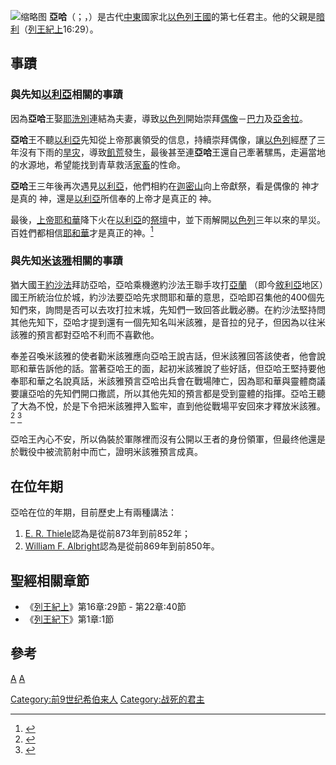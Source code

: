 [[File:Georg_Pencz_-_Tyrants_of_the_Old_Testament-_Ahab_-_1923.396_-_Cleveland_Museum_of_Art.jpg|缩略图]]
'''亞哈'''（{{lang-he|אַחְאָב}}；{{lang|en|Ahab}}，{{bd||？|前852年|catIdx=亞哈}}）是古代[[中東|中東]]國家北[[以色列王國|以色列王國]]的第七任君主。他的父親是[[暗利|暗利]]（[[列王紀上|列王紀上]]16:29）。
== 事蹟 ==
===與先知[[以利亞|以利亞]]相關的事蹟===

因為'''亞哈'''王娶[[耶洗別|耶洗別]]連結為夫妻，導致[[以色列|以色列]]開始崇拜[[偶像|偶像]]－[[巴力|巴力]]及[[亞舍拉|亞舍拉]]。

'''亞哈'''王不聽[[以利亞|以利亞]]先知從上帝那裏領受的信息，持續崇拜偶像，讓[[以色列|以色列]]經歷了三年沒有下雨的[[旱灾|旱灾]]，導致[[飢荒|飢荒]]發生，最後甚至連'''亞哈'''王還自己牽著騾馬，走遍當地的水源地，希望能找到青草救活[[家畜|家畜]]的性命。

'''亞哈'''王三年後再次遇見[[以利亞|以利亞]]，他們相約在[[迦密山|迦密山]]向上帝獻祭，看是偶像的 神才是真的 神，還是[[以利亞|以利亞]]所信奉的上帝才是真正的 神。

最後，[[上帝|上帝]][[耶和華|耶和華]]降下火在[[以利亞|以利亞]]的[[祭壇|祭壇]]中，並下雨解開[[以色列|以色列]]三年以來的旱災。百姓們都相信[[耶和華|耶和華]]才是真正的神。<ref>{{Cite book|title=聖經|last=|first=|publisher=|year=|isbn=978-957-0472-26-4|location=|pages=}}</ref>

===與先知[[米该雅|米该雅]]相關的事蹟===

猶大國王[[約沙法|約沙法]]拜訪亞哈，亞哈乘機邀約沙法王聯手攻打[[亞蘭_(地方)|亞蘭]] （即今[[敘利亞|敘利亞]]地区）國王所統治位於{{link-en|基列的拉末|Ramoth-Gilead}}城，約沙法要亞哈先求問耶和華的意思，亞哈即召集他的400個先知們來，詢問是否可以去攻打拉末城，先知們一致回答此戰必勝。在約沙法堅持問其他先知下，亞哈才提到還有一個先知名叫米該雅，是音拉的兒子，但因為以往米該雅的預言都對亞哈不利而不喜歡他。

奉差召喚米該雅的使者勸米該雅應向亞哈王說吉話，但米該雅回答該使者，他會說耶和華告訴他的話。當著亞哈王的面，起初米該雅說了些好話，但亞哈王堅持要他奉耶和華之名說真話，米該雅預言亞哈出兵會在戰場陣亡，因為耶和華與靈體商議要讓亞哈的先知們開口撒謊，所以其他先知的預言都是受到靈體的指揮。亞哈王聽了大為不悅，於是下令把米該雅押入監牢，直到他從戰場平安回來才釋放米該雅。<ref>{{聖經引用|列王纪上|22|1-17}}</ref> <ref>{{聖經引用|歷代志下|18|1-16}}</ref>

亞哈王內心不安，所以偽裝於軍隊裡而沒有公開以王者的身份領軍，但最终他還是於戰役中被流箭射中而亡，證明米該雅預言成真。 

== 在位年期 ==

亞哈在位的年期，目前歷史上有兩種講法：
# [[E._R._Thiele|E. R. Thiele]]認為是從前873年到前852年；
# [[William_F._Albright|William F. Albright]]認為是從前869年到前850年。

== 聖經相關章節 ==
* 《[[列王紀上|列王紀上]]》第16章:29節 - 第22章:40節
* 《[[列王紀下|列王紀下]]》第1章:1節

== 參考 ==
<references />

{{leader|父[[暗利|暗利]]|[[以色列王國|以色列國王]]|子[[亞哈謝_(以色列)|亞哈謝 (以色列)]]}}

{{古以色列国王}}

{{Authority control}}

[[category:聖經人物|A]]
[[category:以色列君王|A]]
[[Category:前9世纪希伯来人|Category:前9世纪希伯来人]]
[[Category:战死的君主|Category:战死的君主]]